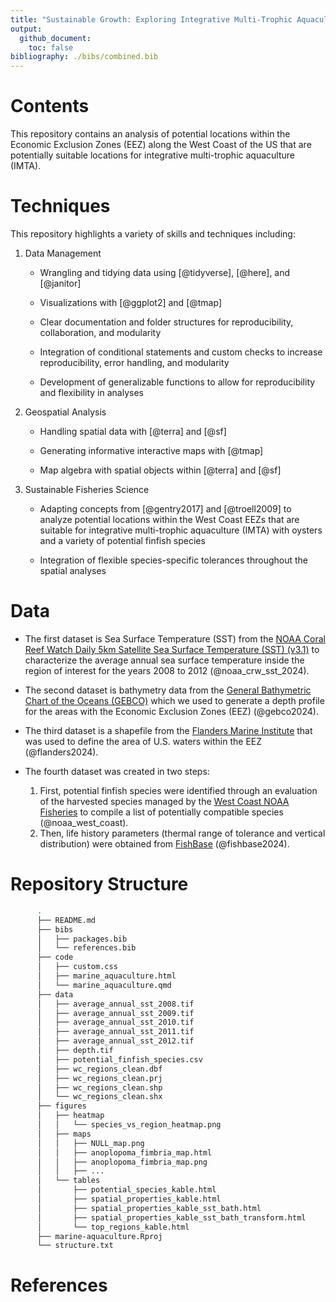 ```yaml
---
title: "Sustainable Growth: Exploring Integrative Multi-Trophic Aquaculture on the West Coast"
output:
  github_document:
    toc: false
bibliography: ./bibs/combined.bib
---
```


# Contents

This repository contains an analysis of potential locations within the
Economic Exclusion Zones (EEZ) along the West Coast of the US that are
potentially suitable locations for integrative multi-trophic aquaculture
(IMTA).

# Techniques

This repository highlights a variety of skills and techniques including:

1.  Data Management
    -   Wrangling and tidying data using [@tidyverse], [@here], and
        [@janitor]

    -   Visualizations with [@ggplot2] and [@tmap]

    -   Clear documentation and folder structures for reproducibility,
        collaboration, and modularity

    -   Integration of conditional statements and custom checks to
        increase reproducibility, error handling, and modularity

    -   Development of generalizable functions to allow for
        reproducibility and flexibility in analyses
2.  Geospatial Analysis
    -   Handling spatial data with [@terra] and [@sf]
    
    -   Generating informative interactive maps with [@tmap]
    
    -   Map algebra with spatial objects within [@terra] and [@sf]
3.  Sustainable Fisheries Science
    -   Adapting concepts from [@gentry2017] and [@troell2009] to
        analyze potential locations within the West Coast EEZs that are
        suitable for integrative multi-trophic aquaculture (IMTA) with
        oysters and a variety of potential finfish species

    -   Integration of flexible species-specific tolerances throughout
        the spatial analyses

# Data

-   The first dataset is Sea Surface Temperature (SST) from the [NOAA
    Coral Reef Watch Daily 5km Satellite Sea Surface Temperature (SST)
    (v3.1)](https://coralreefwatch.noaa.gov/product/5km/index_5km_sst.php)
    to characterize the average annual sea surface temperature inside
    the region of interest for the years 2008 to 2012
    (@noaa_crw_sst_2024).

-   The second dataset is bathymetry data from the [General Bathymetric
    Chart of the Oceans
    (GEBCO)](https://www.gebco.net/data_and_products/gridded_bathymetry_data/#area)
    which we used to generate a depth profile for the areas with the
    Economic Exclusion Zones (EEZ) (@gebco2024).

-   The third dataset is a shapefile from the [Flanders Marine
    Institute](https://www.marineregions.org/eez.php) that was used to
    define the area of U.S. waters within the EEZ (@flanders2024).

-   The fourth dataset was created in two steps:

    1.  First, potential finfish species were identified through an
        evaluation of the harvested species managed by the [West Coast
        NOAA
        Fisheries](https://www.fisheries.noaa.gov/species-directory) to
        compile a list of potentially compatible species
        (@noaa_west_coast).
    2.  Then, life history parameters (thermal range of tolerance and
        vertical distribution) were obtained from
        [FishBase](https://www.fishbase.org.au/v4) (@fishbase2024).

# Repository Structure

``` bash
      .
      ├── README.md
      ├── bibs
      │   ├── packages.bib
      │   └── references.bib
      ├── code
      │   ├── custom.css
      │   ├── marine_aquaculture.html
      │   └── marine_aquaculture.qmd
      ├── data
      │   ├── average_annual_sst_2008.tif
      │   ├── average_annual_sst_2009.tif
      │   ├── average_annual_sst_2010.tif
      │   ├── average_annual_sst_2011.tif
      │   ├── average_annual_sst_2012.tif
      │   ├── depth.tif
      │   ├── potential_finfish_species.csv
      │   ├── wc_regions_clean.dbf
      │   ├── wc_regions_clean.prj
      │   ├── wc_regions_clean.shp
      │   └── wc_regions_clean.shx
      ├── figures
      │   ├── heatmap
      │   │   └── species_vs_region_heatmap.png
      │   ├── maps
      │   │   ├── NULL_map.png
      │   │   ├── anoplopoma_fimbria_map.html
      │   │   ├── anoplopoma_fimbria_map.png
      │   │   ├── ...
      │   └── tables
      │       ├── potential_species_kable.html
      │       ├── spatial_properties_kable.html
      │       ├── spatial_properties_kable_sst_bath.html
      │       ├── spatial_properties_kable_sst_bath_transform.html
      │       └── top_regions_kable.html
      ├── marine-aquaculture.Rproj
      └── structure.txt
```

# References
